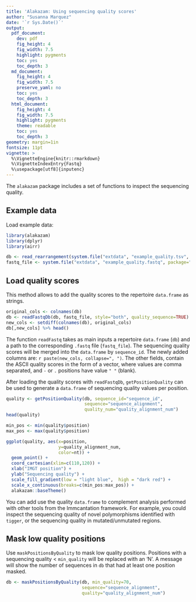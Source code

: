 ```yaml
---
title: 'Alakazam: Using sequencing quality scores'
author: "Susanna Marquez"
date: '`r Sys.Date()`'
output:
  pdf_document:
    dev: pdf
    fig_height: 4
    fig_width: 7.5
    highlight: pygments
    toc: yes  
    toc_depth: 3
  md_document:
    fig_height: 4
    fig_width: 7.5
    preserve_yaml: no
    toc: yes
    toc_depth: 3
  html_document:
    fig_height: 4
    fig_width: 7.5
    highlight: pygments
    theme: readable
    toc: yes
    toc_depth: 3
geometry: margin=1in
fontsize: 11pt
vignette: >
  %\VignetteEngine{knitr::rmarkdown}
  %\VignetteIndexEntry{Fastq}
  %\usepackage[utf8]{inputenc}
---
```


The `alakazam` package includes a set of functions to inspect the sequencing quality.

## Example data

Load example data:

```r
library(alakazam)
library(dplyr)
library(airr)

db <- read_rearrangement(system.file("extdata", "example_quality.tsv", package="alakazam"))
fastq_file <- system.file("extdata", "example_quality.fastq", package="alakazam")
```

## Load quality scores

This method allows to add the quality scores to the repertoire `data.frame` as strings.

```r
original_cols <- colnames(db)
db <- readFastqDb(db, fastq_file, style="both", quality_sequence=TRUE)
new_cols <- setdiff(colnames(db), original_cols)
db[,new_cols] %>% head()
```

The function `readFastq` takes as main inputs a repertoire `data.frame` (`db`) and 
a path to the corresponding `.fastq` file (`fastq_file`). The sequencing quality scores will
be merged into the `data.frame` by `sequence_id`. The newly added columns are:
`r paste(new_cols, collapse=", ")`. The other fields, contain the ASCII quality scores in the 
form of a vector, where values are comma separated, and `-` or `.` positions 
have value `" "` (blank).

After loading the quality scores with `readFastqDb`,  `getPositionQuality`
can be used to generate a `data.frame` of sequencing quality values 
per position.

```r
quality <- getPositionQuality(db, sequence_id="sequence_id", 
                              sequence="sequence_alignment",
                              quality_num="quality_alignment_num")
head(quality)
```

```r
min_pos <- min(quality$position)
max_pos <- max(quality$position)

ggplot(quality, aes(x=position,
                    y=quality_alignment_num,
                    color=nt)) +
  geom_point() +
  coord_cartesian(xlim=c(110,120)) +
  xlab("IMGT position") +
  ylab("Sequencing quality") +
  scale_fill_gradient(low = "light blue",  high = "dark red") +
  scale_x_continuous(breaks=c(min_pos:max_pos)) +
  alakazam::baseTheme()
```

You can add use the quality `data.frame` to complement analysis performed
with other tools from the Immcantation framework. For example, you could inspect
the sequencing quality of novel polymorphisms identified with `tigger`, or
the sequencing quality in mutated/unmutated regions.

## Mask low quality positions

Use `maskPositionsByQuality` to mask low quality positions. Positions with
a sequencing quality < `min_quality` will be replaced with an 'N'. A message
will show the number of sequences in `db` that had at least one position
masked.

```r
db <- maskPositionsByQuality(db, min_quality=70,
                             sequence="sequence_alignment",
                             quality="quality_alignment_num")
```

